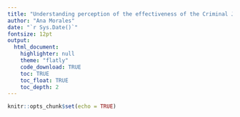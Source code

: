 ```yaml
---
title: "Understanding perception of the effectiveness of the Criminal Justice System in England and Wales"
author: "Ana Morales"
date: "`r Sys.Date()`"
fontsize: 12pt
output: 
  html_document:
    highlighter: null
    theme: "flatly"
    code_download: TRUE
    toc: TRUE
    toc_float: TRUE
    toc_depth: 2
---
```


```r
knitr::opts_chunk$set(echo = TRUE)
```

